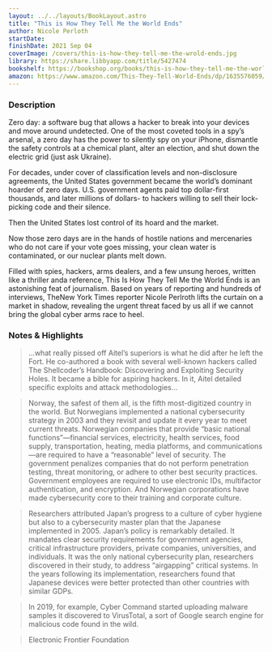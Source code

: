 ```yaml
---
layout: ../../layouts/BookLayout.astro
title: "This is How They Tell Me the World Ends"
author: Nicole Perloth
startDate:
finishDate: 2021 Sep 04
coverImage: /covers/this-is-how-they-tell-me-the-wrold-ends.jpg
library: https://share.libbyapp.com/title/5427474
bookshelf: https://bookshop.org/books/this-is-how-they-tell-me-the-world-ends-the-cyberweapons-arms-race-9781635578492/9781635576054
amazon: https://www.amazon.com/This-They-Tell-World-Ends/dp/1635576059/
---
```


<ReadingTime
  startDate  = {frontmatter.startDate}
  finishDate = {frontmatter.finishDate}
/>

### Description
Zero day: a software bug that allows a hacker to break into your devices and move around undetected. One of the most coveted tools in a spy’s arsenal, a zero day has the power to silently spy on your iPhone, dismantle the safety controls at a chemical plant, alter an election, and shut down the electric grid (just ask Ukraine).

For decades, under cover of classification levels and non-disclosure agreements, the United States government became the world’s dominant hoarder of zero days. U.S. government agents paid top dollar-first thousands, and later millions of dollars- to hackers willing to sell their lock-picking code and their silence.

Then the United States lost control of its hoard and the market.

Now those zero days are in the hands of hostile nations and mercenaries who do not care if your vote goes missing, your clean water is contaminated, or our nuclear plants melt down.

Filled with spies, hackers, arms dealers, and a few unsung heroes, written like a thriller anda reference, This Is How They Tell Me the World Ends is an astonishing feat of journalism. Based on years of reporting and hundreds of interviews, TheNew York Times reporter Nicole Perlroth lifts the curtain on a market in shadow, revealing the urgent threat faced by us all if we cannot bring the global cyber arms race to heel.

### Notes & Highlights
> …what really pissed off Aitel’s superiors is what he did after he left the Fort. He co-authored a book with several well-known hackers called The Shellcoder’s Handbook: Discovering and Exploiting Security Holes. It became a bible for aspiring hackers. In it, Aitel detailed specific exploits and attack methodologies…


> Norway, the safest of them all, is the fifth most-digitized country in the world. But Norwegians implemented a national cybersecurity strategy in 2003 and they revisit and update it every year to meet current threats. Norwegian companies that provide “basic national functions”—financial services, electricity, health services, food supply, transportation, heating, media platforms, and communications—are required to have a “reasonable” level of security. The government penalizes companies that do not perform penetration testing, threat monitoring, or adhere to other best security practices. Government employees are required to use electronic IDs, multifactor authentication, and encryption. And Norwegian corporations have made cybersecurity core to their training and corporate culture.

> Researchers attributed Japan’s progress to a culture of cyber hygiene but also to a cybersecurity master plan that the Japanese implemented in 2005. Japan’s policy is remarkably detailed. It mandates clear security requirements for government agencies, critical infrastructure providers, private companies, universities, and individuals. It was the only national cybersecurity plan, researchers discovered in their study, to address “airgapping” critical systems. In the years following its implementation, researchers found that Japanese devices were better protected than other countries with similar GDPs.

> In 2019, for example, Cyber Command started uploading malware samples it discovered to VirusTotal, a sort of Google search engine for malicious code found in the wild.

> Electronic Frontier Foundation

<Fragment slot="buy">
  <BuyBook
    library   = {frontmatter.library}
    bookshelf = {frontmatter.bookshelf}
    amazon    = {frontmatter.amazon}
  />
</Fragment>
